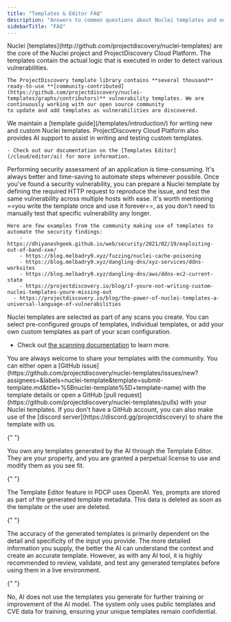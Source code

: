 ```yaml
---
title: "Templates & Editor FAQ"
description: "Answers to common questions about Nuclei templates and our cloud platform template editor"
sidebarTitle: "FAQ"
---
```


<AccordionGroup>
  <Accordion title="What are Nuclei templates?">
    Nuclei [templates](http://github.com/projectdiscovery/nuclei-templates) are the core of the Nuclei project and ProjectDiscovery Cloud Platform. The templates contain the actual logic that is executed in order to detect various vulnerabilities. 
    
    The ProjectDiscovery template library contains **several thousand** ready-to-use **[community-contributed](https://github.com/projectdiscovery/nuclei-templates/graphs/contributors)** vulnerability templates. We are continuously working with our open source community 
    to update and add templates as vulnerabilities are discovered.
  
  </Accordion>

  <Accordion title="How can I write Nuclei templates?">
    We maintain a [template guide](/templates/introduction/) for writing new and custom Nuclei templates. ProjectDiscovery Cloud Platform also provides AI support 
    to assist in writing and testing custom templates. 
    
    - Check out our documentation on the [Templates Editor](/cloud/editor/ai) for more information.

  </Accordion>

  <Accordion title="How can writing Nuclei templates help me or my organization?">
    Performing security assessment of an application is time-consuming. It's always better and time-saving to automate steps whenever possible. Once you've found a security vulnerability, you can prepare a Nuclei template by defining the required HTTP request to reproduce the issue, and test the same vulnerability across multiple hosts with ease. 
    It's worth mentioning ==you write the template once and use it forever==, as you don't need to manually test that specific vulnerability any longer.

    Here are few examples from the community making use of templates to automate the security findings:
        - https://dhiyaneshgeek.github.io/web/security/2021/02/19/exploiting-out-of-band-xxe/
    	- https://blog.melbadry9.xyz/fuzzing/nuclei-cache-poisoning
    	- https://blog.melbadry9.xyz/dangling-dns/xyz-services/ddns-worksites
    	- https://blog.melbadry9.xyz/dangling-dns/aws/ddns-ec2-current-state
    	- https://projectdiscovery.io/blog/if-youre-not-writing-custom-nuclei-templates-youre-missing-out
      - https://projectdiscovery.io/blog/the-power-of-nuclei-templates-a-universal-language-of-vulnerabilities

  </Accordion>

  <Accordion title="How do I run Nuclei templates in the Cloud Platform?">
 
 Nuclei templates are selected as part of any scans you create. You can select pre-configured groups of templates, individual templates, or add your own custom templates as part of your scan configuration.

- Check out [the scanning documentation](/cloud/scanning/overview) to learn more.
  </Accordion>

<Accordion title="How can I contribute a Nuclei template?">
  You are always welcome to share your templates with the community. You can
  either open a [GitHub
  issue](https://github.com/projectdiscovery/nuclei-templates/issues/new?assignees=&labels=nuclei-template&template=submit-template.md&title=%5Bnuclei-template%5D+template-name)
  with the template details or open a GitHub [pull
  request](https://github.com/projectdiscovery/nuclei-templates/pulls) with your
  Nuclei templates. If you don't have a GitHub account, you can also make use of
  the [discord server](https://discord.gg/projectdiscovery) to share the
  template with us.
</Accordion>

{" "}

<Accordion title="Who owns the templates generated by the AI?">
  You own any templates generated by the AI through the Template Editor. They
  are your property, and you are granted a perpetual license to use and modify
  them as you see fit.
</Accordion>

{" "}

<Accordion title="Do you use a public or private LLM?">
  The Template Editor feature in PDCP uses OpenAI.
</Accordion>

<Accordion title="Do you store the prompts, and what is your data retention policy?">
  Yes, prompts are stored as part of the generated template metadata. This data
  is deleted as soon as the template or the user are deleted.
</Accordion>

{" "}

<Accordion title="How accurate are the templates generated by the AI?">
  The accuracy of the generated templates is primarily dependent on the detail
  and specificity of the input you provide. The more detailed information you
  supply, the better the AI can understand the context and create an accurate
  template. However, as with any AI tool, it is highly recommended to review,
  validate, and test any generated templates before using them in a live
  environment.
</Accordion>

{" "}

<Accordion title="Does your LLM or AI learn from the templates I generate?">
  No, AI does not use the templates you generate for further training or
  improvement of the AI model. The system only uses public templates and CVE
  data for training, ensuring your unique templates remain confidential.
</Accordion>

</AccordionGroup>
